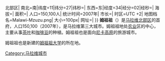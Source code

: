 {{城市|
城市名称=姆祖祖|
外文名称={{lang|en|Mzuzu}}|
代表图像=Nkhata Bay, Malawi.jpg|
国家=马拉维|
区=北部区 (马拉维){{!}}北部区|
南北=南|纬度=11|纬分=27|纬秒=|
东西=东|经度=34|经分=02|经秒=|
海拔=|
面积=|
人口=150,100人|
统计时间=2007年|
市长=|
时区=UTC +2|
地图档名=Malawi-Mzuzu.png|
大小=100px|
网址=|
}}
'''姆祖祖'''（'''{{lang|en|Mzuzu}}'''）是[[马拉维|马拉维]][[北部区_(马拉维)|北部区]]的首府，人口150,100（2007年），是马拉维第三大城市。姆祖祖地处[[农业|农业]]区的中心，主要从事[[茶叶|茶叶]]和[[咖啡豆|咖啡豆]]的种植。姆祖祖也是面向[[尼卡高原|尼卡高原]]的旅游城市。

姆祖祖也是新建的[[姆祖祖大学|姆祖祖大学]]的所在地。

{{Authority control}}
{{africa-geo-stub}}

[[Category:马拉维城市|Category:马拉维城市]]